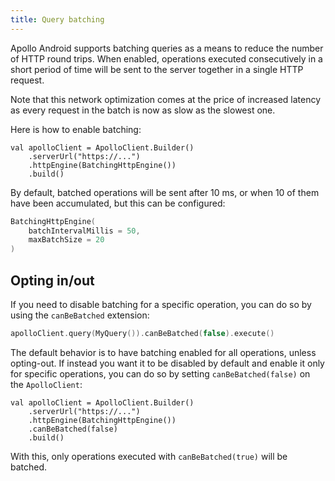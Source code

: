 ```yaml
---
title: Query batching
---
```


Apollo Android supports batching queries as a means to reduce the number of HTTP round trips. When enabled, operations
executed consecutively in a short period of time will be sent to the server together in a single HTTP request.

Note that this network optimization comes at the price of increased latency as every request in the batch is now as slow
as the slowest one.

Here is how to enable batching:

```kotlin{3}
val apolloClient = ApolloClient.Builder()
    .serverUrl("https://...")
    .httpEngine(BatchingHttpEngine())
    .build()
```

By default, batched operations will be sent after 10 ms, or when 10 of them have been accumulated, but this can be
configured:

```kotlin
BatchingHttpEngine(
    batchIntervalMillis = 50,
    maxBatchSize = 20
)
```

## Opting in/out

If you need to disable batching for a specific operation, you can do so by using the `canBeBatched` extension:

```kotlin
apolloClient.query(MyQuery()).canBeBatched(false).execute()
```

The default behavior is to have batching enabled for all operations, unless opting-out. If instead you want it to be
disabled by default and enable it only for specific operations, you can do so by setting `canBeBatched(false)` on
the `ApolloClient`:

```kotlin{4}
val apolloClient = ApolloClient.Builder()
    .serverUrl("https://...")
    .httpEngine(BatchingHttpEngine())
    .canBeBatched(false)
    .build()
```

With this, only operations executed with `canBeBatched(true)` will be batched.
